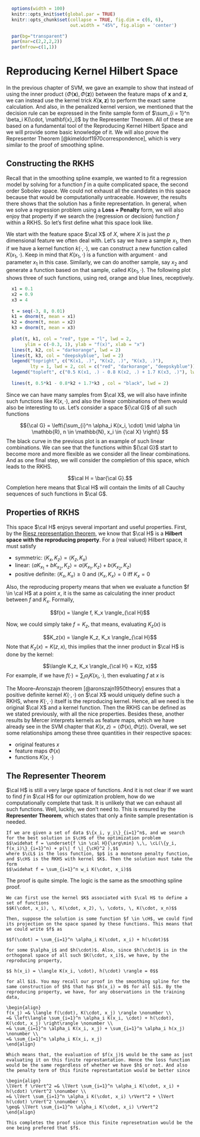 \def\cD{{\cal D}}
\def\cL{{\cal L}}
\def\cX{{\cal X}}
\def\cF{{\cal F}}
\def\cH{{\cal H}}
\def\bA{\mathbf{A}}
\def\bB{\mathbf{B}}
\def\bX{\mathbf{X}}
\def\bH{\mathbf{H}}
\def\bI{\mathbf{I}}
\def\bU{\mathbf{U}}
\def\bD{\mathbf{D}}
\def\bV{\mathbf{V}}
\def\bS{\mathbf{S}}
\def\bW{\mathbf{W}}
\def\bK{\mathbf{K}}
\def\bx{\mathbf{x}}
\def\by{\mathbf{y}}
\def\bs{\mathbf{s}}
\def\br{\mathbf{r}}
\def\bu{\mathbf{u}}
\def\be{\mathbf{e}}
\def\bv{\mathbf{v}}
\def\bp{\mathbf{p}}
\def\bw{\mathbf{w}}
\def\bz{\mathbf{z}}
\def\bzero{\mathbf{0}}
\def\balpha{\boldsymbol \alpha}
\def\bbeta{\boldsymbol \beta}
\def\btheta{\boldsymbol \theta}
\def\bxi{\boldsymbol \xi}
\def\bmu{\boldsymbol \mu}
\def\bepsilon{\boldsymbol \epsilon}
\def\T{\text{T}}
\def\Trace{\text{Trace}}
\def\Cov{\text{Cov}}
\def\Var{\text{Var}}
\def\E{\text{E}}
\def\pr{\text{pr}}
\def\Prob{\text{P}}
\DeclareMathOperator*{\argmin}{arg\,min}
\DeclareMathOperator*{\argmax}{arg\,max}

```r
  options(width = 100)
  knitr::opts_knit$set(global.par = TRUE)
  knitr::opts_chunk$set(collapse = TRUE, fig.dim = c(6, 6),
                        out.width = "45%", fig.align = 'center')
```
```r
  par(bg="transparent")
  par(mar=c(2,2,2,2))
  par(mfrow=c(1,1))
```

# Reproducing Kernel Hilbert Space

In the previous chapter of SVM, we gave an example to show that instead of using the inner product $\langle \Phi(\bx), \Phi(\bz) \rangle$ between the feature maps of $\bx$ and $\bz$, we can instead use the kernel trick $K(\bx, \bz)$ to perform the exact same calculation. And also, in the penalized kernel version, we mentioned that the decision rule can be expressed in the finite sample form of $\sum_{i = 1}^n \beta_i K(\cdot, \bx_i)$ by the Representer Theorem. All of these are based on a fundamental tool of the Reproducing Kernel Hilbert Space and we will provide some basic knowledge of it. We will also prove the Representer Theorem [@kimeldorf1970correspondence], which is very similar to the proof of smoothing spline. 

## Constructing the RKHS

Recall that in the smoothing spline example, we wanted to fit a regression model by solving for a function $f$ in a quite complicated space, the second order Sobolev space. We could not exhaust all the candidates in this space because that would be computationally untraceable. However, the results there shows that the solution has a finite representation. In general, when we solve a regression problem using a __Loss $+$ Penalty__ form, we will also enjoy that property if we search the (regression or decision) function $f$ within a RKHS. So let's first define what this space look like. 

We start with the feature space $\cal X$ of $X$, where $X$ is just the $p$ dimensional feature we often deal with. Let's say we have a sample $x_1$, then if we have a kernel function $k(\cdot, \cdot)$, we can construct a new function called $K(x_1, \cdot)$. Keep in mind that $K(x_1, \cdot)$ is a function with argument $\cdot$ and parameter $x_1$ in this case. Similarly, we can do another sample, say $x_2$ and generate a function based on that sample, called $K(x_1, \cdot)$. The following plot shows three of such functions, using red, orange and blue lines, receptively. 

```r
  x1 = 0.1
  x2 = 0.9
  x3 = 4
  
  t = seq(-3, 8, 0.01)
  k1 = dnorm(t, mean = x1)
  k2 = dnorm(t, mean = x2)
  k3 = dnorm(t, mean = x3)
  
  plot(t, k1, col = "red", type = "l", lwd = 2, 
       ylim = c(-0.3, 1), ylab = "f(x)", xlab = "x")
  lines(t, k2, col = "darkorange", lwd = 2)
  lines(t, k3, col = "deepskyblue", lwd = 2)
  legend("topright", c("K(x1, .)", "K(x2, .)", "K(x3, .)"),
         lty = 1, lwd = 2, col = c("red", "darkorange", "deepskyblue"))
  legend("topleft", c("0.5 K(x1, .) - 0.8 K(x2, .) + 1.7 K(x3, .)"), lwd = 2) 
  
  lines(t, 0.5*k1 - 0.8*k2 + 1.7*k3 , col = "black", lwd = 2)
```

Since we can have many samples from $\cal X$, we will also have infinite such functions like $K(x, \cdot)$, and also the linear combinations of them would also be interesting to us. Let's consider a space ${\cal G}$ of all such functions

$${\cal G} = \left\{\sum_{i}^n \alpha_i K(x_i, \cdot) \mid \alpha \in \mathbb{R}, n \in \mathbb{N}, x_i \in {\cal X} \right\} $$
The black curve in the previous plot is an example of such linear combinations. We can see that the functions within ${\cal G}$ start to become more and more flexible as we consider all the linear combinations. And as one final step, we will consider the completion of this space, which leads to the RKHS. 

$$\cal H = \bar{\cal G}.$$
Completion here means that $\cal H$ will contain the limits of all Cauchy sequences of such functions in $\cal G$. 

## Properties of RKHS

This space $\cal H$ enjoys several important and useful properties. First, by the [Riesz representation theorem](https://en.wikipedia.org/wiki/Riesz_representation_theorem), we know that $\cal H$ is a __Hilbert space with the reproducing property__. For a (real valued) Hilbert space, it must satisfy 

  * symmetric: $\langle K_x, K_z \rangle = \langle K_z, K_x \rangle$
  * linear: $\langle a K_{x_1} + b K_{x_2}, K_z \rangle = a \langle K_{x_1}, K_z \rangle + b \langle K_{x_2}, K_z \rangle$
  * positive definite: $\langle K_x, K_x \rangle \geq 0$ and $\langle K_x, K_x \rangle = 0$ iff $K_x = 0$
  
Also, the reproducing property means that when we evaluate a function $f \in \cal H$ at a point $x$, it is the same as calculating the inner product between $f$ and $K_x$. Formally, 

$$f(x) = \langle f, K_x \rangle_{\cal H}$$

Now, we could simply take $f = K_z$, that means, evaluating $K_z(x)$ is 

$$K_z(x) = \langle K_z, K_x \rangle_{\cal H}$$
Note that $K_z(x) = K(z, x)$, this implies that the inner product in $\cal H$ is done by the kernel:

$$\langle K_z, K_x \rangle_{\cal H} = K(z, x)$$
For example, if we have $f(\cdot) = \sum_i \alpha_i K(x_i, \cdot)$, then evaluating $f$ at $x$ is 

\begin{align}
f(x) =& \, \langle f, K(x, \cdot) \rangle_{\cal H} \nonumber \\
=& \, \left\langle \sum_i \alpha_i K(x_i, \cdot), K(x, \cdot) \right\rangle_{\cal H} \nonumber \\
=& \, \sum_i \alpha_i \left\langle K(x_i, \cdot), K(x, \cdot) \right\rangle_{\cal H} \nonumber \\
=& \, \sum_i \alpha_i K(x_i, x)
\end{align}

The Moore–Aronszajn theorem [@aronszajn1950theory] ensures that a positive definite kernel $K(\cdot, \cdot)$ on $\cal X$ would uniquely define such a RKHS, where $K(\cdot, \cdot)$ itself is the reproducing kernel. Hence, all we need is the original $\cal X$ and a kernel function. Then the RKHS can be defined as we stated previously, with all the nice properties. Besides these, another results by Mercer interprets kernels as feature maps, which we have already see in the SVM chapter that $K(x, z)= \langle \Phi(x), \Phi(z) \rangle$. Overall, we set some relationships among these three quantities in their respective spaces:

  * original features $x$
  * feature maps $\Phi(x)$
  * functions $K(x, \cdot)$

## The Representer Theorem 

$\cal H$ is still a very large space of functions. And it is not clear if we want to find $f$ in $\cal H$ for our optimization problem, how do we computationally complete that task. It is unlikely that we can exhaust all such functions. Well, luckily, we don't need to. This is ensured by the __Representer Theorem__, which states that only a finite sample presentation is needed. 

```theorem
If we are given a set of data $\{x_i, y_i\}_{i=1}^n$, and we search for the best solution in $\cH$ of the optimization problem
$$\widehat f = \underset{f \in \cal H}{\arg\min} \,\, \cL(\{y_i, f(x_i)\}_{i=1}^n) + p(\| f \|_{\cH}^2 ),$$
where $\cL$ is the loss function, $p$ is a monotone penalty function, and $\cH$ is the RKHS with kernel $K$. Then the solution must take the form
$$\widehat f = \sum_{i=1}^n w_i K(\cdot, x_i)$$
```

The proof is quite simple. The logic is the same as the smoothing spline proof. 

```proof
We can first use the kernel $K$ associated with $\cal H$ to define a set of functions
$$K(\cdot, x_i), \, K(\cdot, x_2), \, \cdots, \, K(\cdot, x_n)$$
  
Then, suppose the solution is some function $f \in \cH$, we could find its projection on the space spaned by these functions. This means that we could write $f$ as

$$f(\cdot) = \sum_{i=1}^n \alpha_i K(\cdot, x_i) + h(\cdot)$$

for some $\alpha_i$ and $h(\cdot)$. Also, since $h(\cdot)$ is in the orthogonal space of all such $K(\cdot, x_i)$, we have, by the reproducing property,

$$ h(x_i) = \langle K(x_i, \cdot), h(\cdot) \rangle = 0$$

for all $i$. You may recall our proof in the smoothing spline for the same construction of $h$ that has $h(x_i) = 0$ for all $i$. By the reproducing property, we have, for any observations in the training data,  

\begin{align}
f(x_j) =& \langle f(\cdot), K(\cdot, x_j) \rangle \nonumber \\
=& \left\langle \sum_{i=1}^n \alpha_i K(x_i, \cdot) + h(\cdot), K(\cdot, x_j) \right\rangle \nonumber \\
=& \sum_{i=1}^n \alpha_i K(x_i, x_j) + \sum_{i=1}^n \alpha_i h(x_j) \nonumber \\
=& \sum_{i=1}^n \alpha_i K(x_i, x_j)
\end{align}

Which means that, the evaluation of $f(x_j)$ would be the same as just evaluating it on this finite represtantation. Hence the loss function would be the same regardless of whether we have $h$ or not. And also the penalty term of this finite represtantation would be better since 

\begin{align}
\lVert f \rVert^2 =& \lVert \sum_{i=1}^n \alpha_i K(\cdot, x_i) + h(\cdot) \rVert^2 \nonumber \\
=& \lVert \sum_{i=1}^n \alpha_i K(\cdot, x_i) \rVert^2 + \lVert h(\cdot) \rVert^2 \nonumber \\
\geq& \lVert \sum_{i=1}^n \alpha_i K(\cdot, x_i) \rVert^2
\end{align}

This completes the proof since this finite represetnation would be the one being prefered that $f$. 
```






